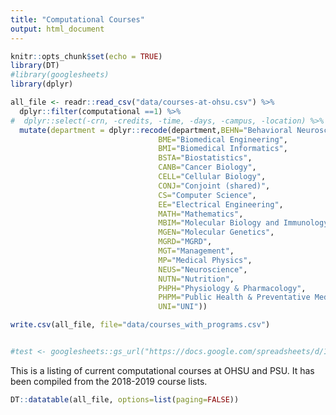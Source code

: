```yaml
---
title: "Computational Courses"
output: html_document
---
```


```r
knitr::opts_chunk$set(echo = TRUE)
library(DT)
#library(googlesheets)
library(dplyr)

all_file <- readr::read_csv("data/courses-at-ohsu.csv") %>%
  dplyr::filter(computational ==1) %>%
#  dplyr::select(-crn, -credits, -time, -days, -campus, -location) %>%
  mutate(department = dplyr::recode(department,BEHN="Behavioral Neuroscience", 
                                 BME="Biomedical Engineering",
                                 BMI="Biomedical Informatics",
                                 BSTA="Biostatistics",
                                 CANB="Cancer Biology",
                                 CELL="Cellular Biology",
                                 CONJ="Conjoint (shared)",
                                 CS="Computer Science",
                                 EE="Electrical Engineering",
                                 MATH="Mathematics",
                                 MBIM="Molecular Biology and Immunology",
                                 MGEN="Molecular Genetics",
                                 MGRD="MGRD",
                                 MGT="Management",
                                 MP="Medical Physics",
                                 NEUS="Neuroscience",
                                 NUTN="Nutrition",
                                 PHPH="Physiology & Pharmacology",
                                 PHPM="Public Health & Preventative Medicine",
                                 UNI="UNI"))

write.csv(all_file, file="data/courses_with_programs.csv")


#test <- googlesheets::gs_url("https://docs.google.com/spreadsheets/d/1RgQZ4MfiE-9cwYSScZRXMUWrj_Z5JcgG89HbZPHg_ec/") %>% gs_read(ws=1)
```

This is a listing of current computational courses at OHSU and PSU. It has been compiled from the 2018-2019 course lists.

```r
DT::datatable(all_file, options=list(paging=FALSE))
```

